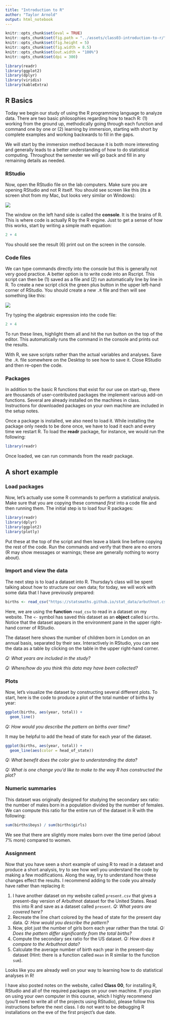 ```yaml
---
title: "Introduction to R"
author: "Taylor Arnold"
output: html_notebook
---
```


```r
knitr::opts_chunk$set(eval = TRUE)
knitr::opts_chunk$set(fig.path = "../assets/class03-introduction-to-r/")
knitr::opts_chunk$set(fig.height = 5)
knitr::opts_chunk$set(fig.width = 8.5)
knitr::opts_chunk$set(out.width = "100%")
knitr::opts_chunk$set(dpi = 300)
```

```r
library(readr)
library(ggplot2)
library(dplyr)
library(viridis)
library(kableExtra)
```

## R Basics

Today we begin our study of using the R programming language to analyze
data. There are two basic philosophies regarding how to teach R: (1) working
from the ground up, methodically going through each function and command one
by one or (2) learning by immersion, starting with short by complete examples
and working backwards to fill in the gaps.

We will start by the immersion method because it is both more interesting
and generally leads to a better understanding of how to do statistical
computing. Throughout the semester we will go back and fill in any remaining
details as needed.

### RStudio

Now, open the RStudio file on the lab computers. Make sure you are opening
RStudio and not R itself. You should see screen like this (its a screen
shot from my Mac, but looks very similar on Windows):

![](../assets/img/r-interface-2016.png)

The window on the left hand side is called the **console**. It is the brains
of R. This is where code is actually R by the R engine. Just to get a sense
of how this works, start by writing a simple math equation:

```r
2 + 4
```

You should see the result (6) print out on the screen in the console.

### Code files

We can type commands directly into the console but this is generally not
very good practice. A better option is to write code into an Rscript.
This script can then be (1) saved as a file and (2) run automatically
line by line in R. To create a new script click the green plus button in the
upper left-hand corner of RStudio. You should create a new `.R` file and then
will see something like this:

![](../assets/img/intro-rstudio.png)

Try typing the algebraic expression into the code file:

```r
2 + 4
```

To run these lines, highlight them all and hit the run button on the top of
the editor. This automatically runs the command in the console and prints out
the results.

With R, we save scripts rather than the actual variables and analyses. Save
the `.R`. file somewhere on the Desktop to see how to save it. Close RStudio
and then re-open the code.

### Packages

In addition to the basic R functions that exist for our use on start-up,
there are thousands of user-contributed packages the implement various
add-on functions. Several are already installed on the machines in class.
Instructions for downloaded packages on your own machine are included in
the setup notes.

Once a package is installed, we also need to load it. While installing the
package only needs to be done once, we have to load it each and every time
we restart R. To load the **readr** package, for instance, we would run
the following:

```r
library(readr)
```

Once loaded, we can run commands from the readr package.

## A short example

### Load packages

Now, let's actually use some R commands to perform a statistical analysis.
Make sure that you are copying these command *first* into a code file and
then running them. The initial step is to load four R packages:

```r
library(readr)
library(dplyr)
library(ggplot2)
library(plotly)
```

Put these at the top of the script and then leave a blank line before
copying the rest of the code. Run the commands and verify that there are
no errors (R may show messages or warnings; these are generally nothing
to worry about).

### Import and view the data

The next step is to load a dataset into R. Thursday's class will be spent
talking about how to structure our own data; for today, we will work with some
data that I have previously prepared:

```r
births <- read_csv("https://statsmaths.github.io/stat_data/arbuthnot.csv")
```

Here, we are using the **function** `read_csv` to read in a dataset on my
website. The `<-` symbol has saved this dataset as an **object** called
`births`. Notice that the dataset appears in the environment pane in the upper
right-hand corner of RStudio.

The dataset here shows the number of children born in London on an annual
basis, separated by their sex. Interactively in RStudio, you can see the data
as a table by clicking on the table in the upper right-hand corner.

*Q: What years are included in the study?*

*Q: Where/how do you think this data may have been collected?*

### Plots

Now, let's visualize the dataset by constructing several different plots. To
start, here is the code to produce a plot of the total number of births by
year:

```r
ggplot(births, aes(year, total)) +
  geom_line()
```

*Q: How would you describe the pattern on births over time?*

It may be helpful to add the head of state for each year of the dataset.

```r
ggplot(births, aes(year, total)) +
  geom_line(aes(color = head_of_state))
```

*Q: What benefit does the color give to understanding the data?*

*Q: What is one change you'd like to make to the way R has constructed the
plot?*

### Numeric summaries

This dataset was originally designed for studying the secondary sex ratio:
the number of males born in a population divided by the number of females.
We can compute this ratio for the entire run of the dataset in R with the
following:

```r
sum(births$boys) / sum(births$girls)
```

We see that there are slightly more males born over the time period (about
7% more) compared to women.

### Assignment

Now that you have seen a short example of using R to read in a dataset and
produce a short analysis, try to see how well you understand the code by
making a few modifications. Along the way, try to understand how these changes
effect the results. I recommend adding to the code you already have rather
than replacing it:

1. I have another dataset on my website called `present.csv` that gives
a present-day version of Arbuthnot dataset for the United States. Read this
into R and save as a dataset called `present`. *Q: What years are covered
here?*
2. Recreate the line chart colored by the head of state for the present day
data. *Q: How would you describe the pattern?*
3. Now, plot just the number of girls born each year rather than the total.
*Q: Does the pattern differ significantly from the total births?*
4. Compute the secondary sex ratio for the US dataset. *Q: How does it
compare to the Arbuthnot data?*
5. Calculate the average number of birth each year in the present-day dataset
(Hint: there is a function called `mean` in R similar to the function `sum`).

Looks like you are already well on your way to learning how to do statistical
analyses in R!

I have also posted notes on the website, called **Class 00**, for installing
R, RStudio and all of the required packages on your own machine. If you plan
on using your own computer in this course, which I highly recommend (you'll
need to write all of the projects using RStudio), please follow this
instructions before the next class. I do not want to be debugging R
installations on the eve of the first project's due date.







